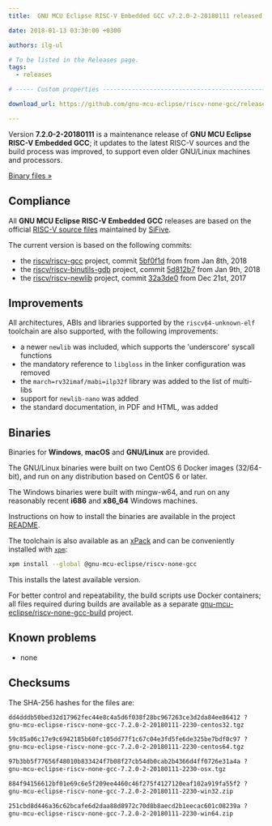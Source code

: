 ```yaml
---
title:  GNU MCU Eclipse RISC-V Embedded GCC v7.2.0-2-20180111 released

date: 2018-01-13 03:30:00 +0300

authors: ilg-ul

# To be listed in the Releases page.
tags:
  - releases

# ----- Custom properties -----------------------------------------------------

download_url: https://github.com/gnu-mcu-eclipse/riscv-none-gcc/releases/tag/v7.2.0-2-20180110/

---
```


Version **7.2.0-2-20180111** is a maintenance release of **GNU MCU Eclipse RISC-V Embedded GCC**; it updates to the latest RISC-V sources and the build process was improved, to support even older GNU/Linux machines and processors.

<!-- truncate -->

<p><a href={frontMatter.download_url}>Binary files »</a></p>

## Compliance

All **GNU MCU Eclipse RISC-V Embedded GCC** releases are based on the official [RISC-V source files](https://github.com/riscv/riscv-gcc) maintained by [SiFive](https://www.sifive.com).

The current version is based on the following commits:

- the [riscv/riscv-gcc](https://github.com/riscv/riscv-gcc) project, commit [5bf0f1d](https://github.com/gnu-mcu-eclipse/riscv-none-gcc/commit/5bf0f1db0ed4dd3e0cdd9395e7b258234ac976d9) from from Jan 8th, 2018
- the [riscv/riscv-binutils-gdb](https://github.com/riscv/riscv-binutils-gdb) project, commit [5d812b7](https://github.com/gnu-mcu-eclipse/riscv-binutils-gdb/commit/5d812b72c943d8cfa08d67baed73d1a64eb943e7) from Jan 9th, 2018
- the [riscv/riscv-newlib](https://github.com/riscv/riscv-newlib) project, commit [32a3de0](https://github.com/gnu-mcu-eclipse/riscv-newlib/commit/32a3de0bba1535fc1ca0d8dfae147d1dacaf0979) from Dec 21st, 2017

## Improvements

All architectures, ABIs and libraries supported by the `riscv64-unknown-elf` toolchain are also supported, with the following improvements:

* a newer `newlib` was included, which supports the 'underscore' syscall functions
* the mandatory reference to `libgloss` in the linker configuration was removed
* the `march=rv32imaf/mabi=ilp32f` library was added to the list of multi-libs
* support for `newlib-nano` was added
* the standard documentation, in PDF and HTML, was added

## Binaries

Binaries for **Windows**, **macOS** and **GNU/Linux** are provided.

The GNU/Linux binaries were built on two CentOS 6 Docker images (32/64-bit), and run on any distribution based on CentOS 6 or later.

The Windows binaries were built with mingw-w64, and run on any reasonably recent **i686** and **x86_64** Windows machines.

Instructions on how to install the binaries are available in the project [README](https://github.com/xpack-dev-tools/riscv-none-embed-gcc-xpack).

The toolchain is also available as an [xPack](https://www.npmjs.com/package/@gnu-mcu-eclipse/riscv-none-gcc) and can be conveniently installed with [`xpm`](https://www.npmjs.com/package/xpm):

```sh
xpm install --global @gnu-mcu-eclipse/riscv-none-gcc
```

This installs the latest available version.

For better control and repeatability, the build scripts use Docker containers; all files required during builds are available as a separate [gnu-mcu-eclipse/riscv-none-gcc-build](https://github.com/gnu-mcu-eclipse/riscv-none-gcc-build) project.

## Known problems

* none

## Checksums

The SHA-256 hashes for the files are:

```txt
dd4dddb50bed32d17962fec44e8c4a5d6f038f28bc967263ce3d2da84ee86412 ?
gnu-mcu-eclipse-riscv-none-gcc-7.2.0-2-20180111-2230-centos32.tgz

59c85a06c17e9c6942185b60fc105dd77f1c67c04e3fd5fe6de325be7bdf0c97 ?
gnu-mcu-eclipse-riscv-none-gcc-7.2.0-2-20180111-2230-centos64.tgz

97b3bb5f77656f48010b833424f7b08f27cb54db0cab2b4366d4ff0726e31a4a ?
gnu-mcu-eclipse-riscv-none-gcc-7.2.0-2-20180111-2230-osx.tgz

884f94156612bf01e69c6e5f209ee4460c46f275f4127120eaf102a919fa55f2 ?
gnu-mcu-eclipse-riscv-none-gcc-7.2.0-2-20180111-2230-win32.zip

251cbd8d446a36c62bcafe6d2daa88d8972c70d8b8aecd2b1eecac601c08239a ?
gnu-mcu-eclipse-riscv-none-gcc-7.2.0-2-20180111-2230-win64.zip
```
